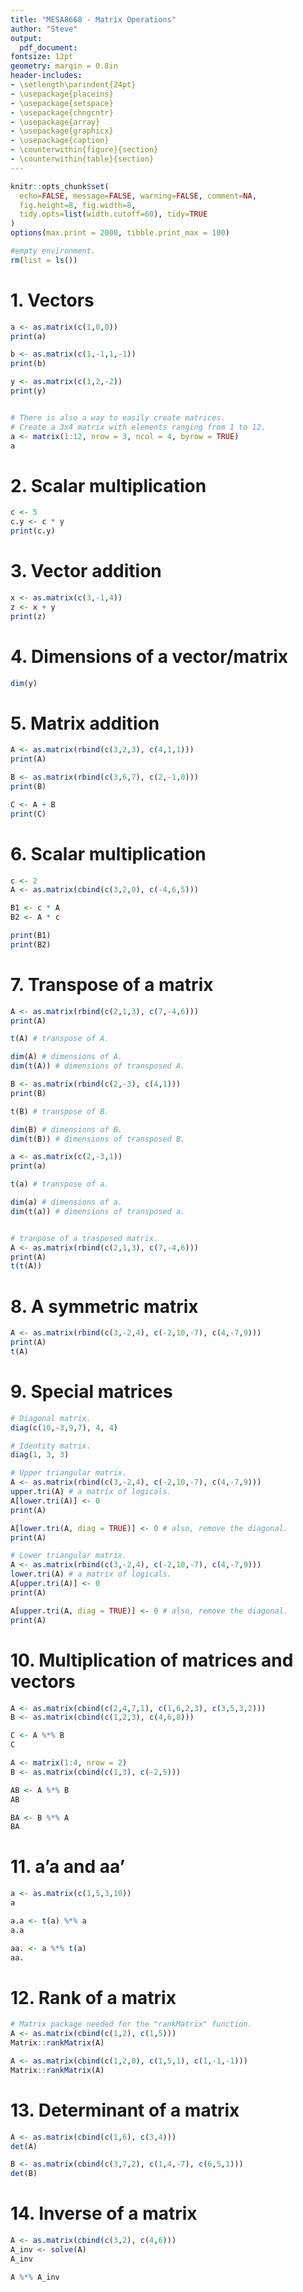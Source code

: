 ```yaml
---
title: "MESA8668 - Matrix Operations"
author: "Steve"
output:
  pdf_document:
fontsize: 12pt
geometry: margin = 0.8in
header-includes:
- \setlength\parindent{24pt}
- \usepackage{placeins}
- \usepackage{setspace}
- \usepackage{chngcntr}
- \usepackage{array}
- \usepackage{graphicx}
- \usepackage{caption}
- \counterwithin{figure}{section}
- \counterwithin{table}{section}
---
```


```r
knitr::opts_chunk$set(
  echo=FALSE, message=FALSE, warning=FALSE, comment=NA, 
  fig.height=8, fig.width=8,
  tidy.opts=list(width.cutoff=60), tidy=TRUE
)
options(max.print = 2000, tibble.print_max = 100)
```


```r
#empty environment.
rm(list = ls())
```




# **1. Vectors** #
```r
a <- as.matrix(c(1,0,0))
print(a)

b <- as.matrix(c(1,-1,1,-1))
print(b)

y <- as.matrix(c(1,2,-2))
print(y)


# There is also a way to easily create matrices.
# Create a 3x4 matrix with elements ranging from 1 to 12.
a <- matrix(1:12, nrow = 3, ncol = 4, byrow = TRUE)
a
```

\newpage

# **2. Scalar multiplication** #
```r
c <- 5
c.y <- c * y
print(c.y)
```



# **3. Vector addition** #
```r
x <- as.matrix(c(3,-1,4))
z <- x + y
print(z)
```




# **4. Dimensions of a vector/matrix** #
```r
dim(y)
```



# **5. Matrix addition** #
```r
A <- as.matrix(rbind(c(3,2,3), c(4,1,1)))
print(A)
```

\newpage

```r
B <- as.matrix(rbind(c(3,6,7), c(2,-1,0)))
print(B)

C <- A + B
print(C)
```



# **6. Scalar multiplication** #
```r
c <- 2
A <- as.matrix(cbind(c(3,2,0), c(-4,6,5)))

B1 <- c * A
B2 <- A * c

print(B1)
print(B2)
```



# **7. Transpose of a matrix** #
```r
A <- as.matrix(rbind(c(2,1,3), c(7,-4,6)))
print(A)

t(A) # transpose of A.

dim(A) # dimensions of A.
dim(t(A)) # dimensions of transposed A.

B <- as.matrix(rbind(c(2,-3), c(4,1)))
print(B)

t(B) # transpose of B.

dim(B) # dimensions of B.
dim(t(B)) # dimensions of transposed B.

a <- as.matrix(c(2,-3,1))
print(a)

t(a) # transpose of a.
```

\newpage

```r
dim(a) # dimensions of a.
dim(t(a)) # dimensions of transposed a.


# tranpose of a trasposed matrix.
A <- as.matrix(rbind(c(2,1,3), c(7,-4,6)))
print(A)
t(t(A))
```



# **8. A symmetric matrix** #
```r
A <- as.matrix(rbind(c(3,-2,4), c(-2,10,-7), c(4,-7,9)))
print(A)
t(A)

```


\newpage

# **9. Special matrices** #
```r
# Diagonal matrix.
diag(c(10,-3,9,7), 4, 4)

# Identity matrix.
diag(1, 3, 3)

# Upper triangular matrix.
A <- as.matrix(rbind(c(3,-2,4), c(-2,10,-7), c(4,-7,9)))
upper.tri(A) # a matrix of logicals.
A[lower.tri(A)] <- 0
print(A)

A[lower.tri(A, diag = TRUE)] <- 0 # also, remove the diagonal.
print(A)
```

\newpage

```r
# Lower triangular matrix.
A <- as.matrix(rbind(c(3,-2,4), c(-2,10,-7), c(4,-7,9)))
lower.tri(A) # a matrix of logicals.
A[upper.tri(A)] <- 0
print(A)

A[upper.tri(A, diag = TRUE)] <- 0 # also, remove the diagonal.
print(A)
```



# **10. Multiplication of matrices and vectors** #
```r
A <- as.matrix(cbind(c(2,4,7,1), c(1,6,2,3), c(3,5,3,2)))
B <- as.matrix(cbind(c(1,2,3), c(4,6,8)))

C <- A %*% B
C

A <- matrix(1:4, nrow = 2)
B <- as.matrix(cbind(c(1,3), c(-2,5)))
```

\newpage

```r
AB <- A %*% B
AB

BA <- B %*% A
BA
```



# **11. a'a and aa'** #
```r
a <- as.matrix(c(1,5,3,10))
a

a.a <- t(a) %*% a
a.a

aa. <- a %*% t(a)
aa.
```

\newpage

# **12. Rank of a matrix** #
```r
# Matrix package needed for the "rankMatrix" function.
A <- as.matrix(cbind(c(1,2), c(1,5)))
Matrix::rankMatrix(A) 

A <- as.matrix(cbind(c(1,2,0), c(1,5,1), c(1,-1,-1)))
Matrix::rankMatrix(A) 
```



# **13. Determinant of a matrix** #
```r
A <- as.matrix(cbind(c(1,6), c(3,4)))
det(A)

B <- as.matrix(cbind(c(3,7,2), c(1,4,-7), c(6,5,1)))
det(B)
```

\newpage

# **14. Inverse of a matrix** #
```r
A <- as.matrix(cbind(c(3,2), c(4,6)))
A_inv <- solve(A)
A_inv

A %*% A_inv
```




